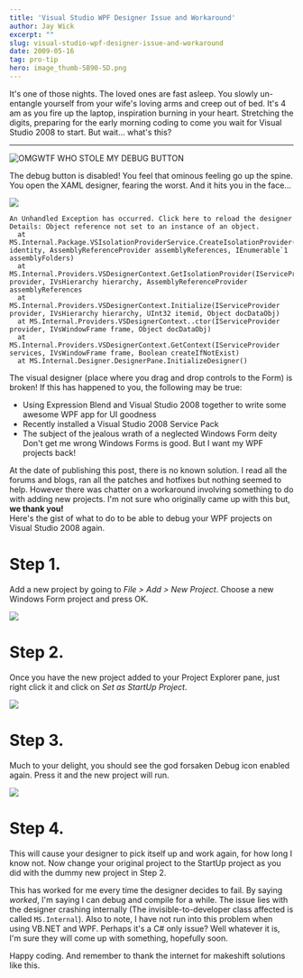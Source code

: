 ```yaml
---
title: 'Visual Studio WPF Designer Issue and Workaround'
author: Jay Wick
excerpt: ""
slug: visual-studio-wpf-designer-issue-and-workaround
date: 2009-05-16
tag: pro-tip
hero: image_thumb-5B90-5D.png
---
```


It's one of those nights. The loved ones are fast asleep. You slowly un-entangle yourself from your wife's loving arms and creep out of bed. It's 4 am as you fire up the laptop, inspiration burning in your heart. Stretching the digits, preparing for the early morning coding to come you wait for Visual Studio 2008 to start. But wait... what's this?

****

![OMGWTF WHO STOLE MY DEBUG BUTTON](./image_thumb-5B6-5D.png)

The debug button is disabled! You feel that ominous feeling go up the spine.  
 You open the XAML designer, fearing the worst. And it hits you in the face...

![](./image_thumb-5B90-5D.png)

```
An Unhandled Exception has occurred. Click here to reload the designer Details: Object reference not set to an instance of an object.
  at MS.Internal.Package.VSIsolationProviderService.CreateIsolationProvider(String identity, AssemblyReferenceProvider assemblyReferences, IEnumerable`1 assemblyFolders)
  at MS.Internal.Providers.VSDesignerContext.GetIsolationProvider(IServiceProvider provider, IVsHierarchy hierarchy, AssemblyReferenceProvider assemblyReferences
  at MS.Internal.Providers.VSDesignerContext.Initialize(IServiceProvider provider, IVsHierarchy hierarchy, UInt32 itemid, Object docDataObj)
  at MS.Internal.Providers.VSDesignerContext..ctor(IServiceProvider provider, IVsWindowFrame frame, Object docDataObj)
  at MS.Internal.Providers.VSDesignerContext.GetContext(IServiceProvider services, IVsWindowFrame frame, Boolean createIfNotExist)
  at MS.Internal.Designer.DesignerPane.InitializeDesigner()
```

The visual designer (place where you drag and drop controls to the Form) is broken! If this has happened to you, the following may be true:

*   Using Expression Blend and Visual Studio 2008 together to write some awesome WPF app for UI goodness 
*   Recently installed a Visual Studio 2008 Service Pack 
*   The subject of the jealous wrath of a neglected Windows Form deity Don't get me wrong Windows Forms is good. But I want my WPF projects back!

At the date of publishing this post, there is no known solution. I read all the forums and blogs, ran all the patches and hotfixes but nothing seemed to help. However there was chatter on a workaround involving something to do with adding new projects. I'm not sure who originally came up with this but, **we thank you!**  
 Here's the gist of what to do to be able to debug your WPF projects on Visual Studio 2008 again.

# Step 1.

Add a new project by going to *File > Add > New Project*. Choose a new Windows Form project and press OK.

![](./image_thumb-5B14-5D.png)

# Step 2.

Once you have the new project added to your Project Explorer pane, just right click it and click on *Set as StartUp Project*.

![](./image_thumb-5B24-5D.png)

# Step 3.

Much to your delight, you should see the god forsaken Debug icon enabled again. Press it and the new project will run.

![](./image_thumb-5B105-5D.png)

# Step 4.

This will cause your designer to pick itself up and work again, for how long I know not. Now change your original project to the StartUp project as you did with the dummy new project in Step 2.

This has worked for me every time the designer decides to fail. By saying *worked*, I'm saying I can debug and compile for a while. The issue lies with the designer crashing internally (The invisible-to-developer class affected is called `MS.Internal`). Also to note, I have not run into this problem when using VB.NET and WPF. Perhaps it's a C# only issue? Well whatever it is, I'm sure they will come up with something, hopefully soon.

Happy coding. And remember to thank the internet for makeshift solutions like this.
